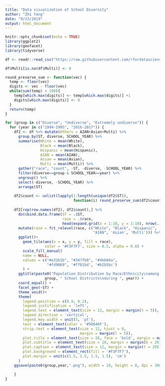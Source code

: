 ```yaml
---
title: "Data visualization of School Diversity"
author: "Zhi Yang"
date: "9/23/2019"
output: html_document
---
```


```r
knitr::opts_chunk$set(echo = TRUE)
library(ggplot2)
library(geofacet)
library(tidyverse)
```

```r
df <- readr::read_csv("https://raw.githubusercontent.com/rfordatascience/tidytuesday/master/data/2019/2019-09-24/school_diversity.csv")
```


```r
df$Multi[is.na(df$Multi)] <- 0

round_preserve_sum <- function(vec) {
  temp <- floor(vec)
  digits <- vec - floor(vec)
  while(sum(temp) < 100){
    temp[which.max(digits)] <- temp[which.max(digits)] +1
    digits[which.max(digits)] <- 0
  }
  return(temp)
}
```


```r
for (group in c("Diverse", "Undiverse", "Extremely undiverse")) {
  for (year in c("1994-1995", "2016-2017")) {
    df2 <- df %>% mutate(Others = AIAN+Asian+Multi) %>%
      group_by(ST, diverse, SCHOOL_YEAR) %>% 
      summarise(White = mean(White),
                Black = mean(Black), 
                Hispanic = mean(Hispanic), 
                AIAN = mean(AIAN),
                Asian = mean(Asian),
                Multi = mean(Multi)) %>% 
      gather("race", "count", -ST, -diverse, -SCHOOL_YEAR) %>% 
      filter(diverse==group & SCHOOL_YEAR==year) %>% 
      ungroup() %>%
      select(-diverse, -SCHOOL_YEAR) %>%
      arrange(ST)
    
    df2$count <- unlist(lapply(1:length(unique(df2$ST)), 
                               function(i) round_preserve_sum(df2$count[(i-1)*6 + 1:6])))
    
    df2[rep(row.names(df2), df2$count),] %>% 
      do(cbind.data.frame(ST = .$ST, 
                          race = .$race,
                          head(expand.grid(x = 1:10, y = 1:10), nrow(.)), row.names = NULL)) %>%
      mutate(race = fct_relevel(race, c("White", "Black", "Hispanic", 
                                        "AIAN", 'Asian', 'Multi'))) %>%
      ggplot()+
        geom_tile(aes(x = x, y = y, fill = race), 
                  color = '#F3F7F7', size = 0.5, alpha = 0.8) +
        scale_fill_manual(
        name = NULL,
        values = c("#e31b1b", "#347fb8", "#4bb04a",  
                   "#fd9069", '#f781bd', '#b2b5bc')
        ) +
      ggtitle(paste0("Population Distribution by Race/Ethnicity\namong ", 
                  group, " School Districts\nduring ", year)) +
      coord_equal() +
      facet_geo(~ST) +
      theme_void()+
      theme(
        legend.position = c(0.9, 0.2),
        legend.justification = 'left',
        legend.text = element_text(size = 12, margin = margin(t = 5)),
        legend.direction = 'vertical',
        legend.key.width = unit(5, 'pt'),
        text = element_text(color = '#5D646F'),
        strip.text = element_text(size = 12, hjust = 0,
                                  margin = margin(l = 5)),
        plot.title = element_text(size = 26, face = 'bold', margin = margin(b = 10)),
        plot.subtitle = element_text(size = 18, margin = margin(b = 20)),
        plot.caption = element_text(size = 12, margin = margin(t = 20)),
        plot.background = element_rect(fill = '#F3F7F7'),
        plot.margin = unit(c(1.5, 1.5, 1.5, 1.5), 'cm')
      )
    ggsave(paste0(group,year,".png"), width = 10, height = 8, dpi = 300, type = "cairo")

    }
}
```

